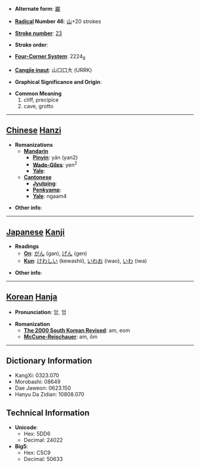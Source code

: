 * '''Alternate form''': [[巌]]

* '''[[Wiktionary:Chinese radical index| Radical]] Number 46''': [[Wiktionary:Chinese radical index 山|山]]+20 strokes

* '''[[Wiktionary:Chinese total strokes index|Stroke number]]''': [[Wiktionary:Chinese total strokes index 23|23]]

* '''Stroke order''': 

* '''[[Wiktionary:Chinese four corner index|Four-Corner System]]''': 2224<sub>8</sub>

* '''[[Wiktionary:Chinese Cangjie index|Cangjie input]]''': 山口口大 (URRK)

* '''Graphical Significance and Origin''': 

* '''Common Meaning'''
*#cliff, precipice
*# cave, grotto


----

== [[Chinese]] [[Hanzi]] ==

* '''Romanizations'''
** '''[[Mandarin]]'''
*** '''[[Pinyin]]''': yán (yan2)
*** '''[[Wade-Giles]]''': yen<sup>2</sup>
*** '''[[Yale]]''': 
** '''[[Cantonese]]'''
*** '''[[Jyutping]]''':
*** '''[[Penkyamp]]''': 
*** '''[[Yale]]''': ngaam4

* '''Other info''': 

----

== [[Japanese]] [[Kanji]] ==

* '''Readings'''
** '''[[On]]''': [[がん]] (gan), [[げん]] (gen)
** '''[[Kun]]''': [[けわしい]] (kewashii), [[いわお]] (iwao), [[いわ]] (iwa)

* '''Other info''':  

----

== [[Korean]] [[Hanja]] ==

* '''Pronunciation''': 암, 엄

* '''Romanization'''
** '''[[The 2000 South Korean Revised Romanization|The 2000 South Korean Revised]]''': am, eom
** '''[[McCune-Reischauer]]''': am, ŏm

----

== Dictionary Information ==

* KangXi: 0323.070
* Morobashi: 08649
* Dae Jaweon: 0623.150
* Hanyu Da Zidian: 10808.070

== Technical Information ==

* '''Unicode''':
** Hex: 5DD6
** Decimal: 24022
* '''Big5''':
** Hex: C5C9
** Decimal: 50633